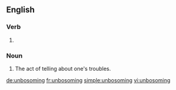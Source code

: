 ==English==

===Verb===
{{head|en|present participle}}

# {{present participle of|unbosom|lang=en}}

===Noun===
{{en-noun}}

# The act of telling about one's troubles.

[[de:unbosoming]]
[[fr:unbosoming]]
[[simple:unbosoming]]
[[vi:unbosoming]]